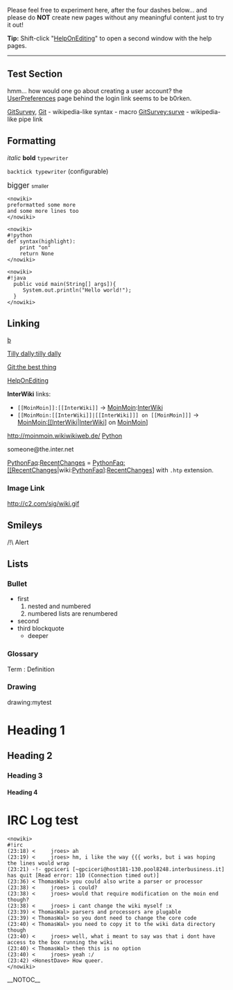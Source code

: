 <!-- ## Please edit system and help pages ONLY in the moinmaster wiki! For more
 -->
<!-- ## information, please see [[MoinMaster]]:[[MoinPagesEditorGroup]].
 -->
<!-- ##master-page:[[WikiSandBox]]
 -->
<!-- #format wiki
 -->
<!-- #language en
 -->
Please feel free to experiment here, after the four dashes below... and please do <b>NOT</b> create new pages without any meaningful content just to try it out!

<b>Tip:</b> Shift-click "[[HelpOnEditing]]" to open a second window with the help pages.

----

== Test Section ==
hmm... how would one go about creating a user account?  the [[UserPreferences]] page behind the login link seems to be b0rken.

[[GitSurvey]], [[Git]] - wikipedia-like syntax <!-- ! TOC here --> - macro [[GitSurvey:surve]] - wikipedia-like pipe link

== Formatting ==
<i>italic</i> <b>bold</b> <code><nowiki>typewriter</nowiki></code>

<code><nowiki>backtick typewriter</nowiki></code> (configurable)

<span style="font-size: larger">bigger </span> <span style="font-size: smaller">smaller </span>

<pre><nowiki>
preformatted some more
and some more lines too
</nowiki></pre>
<pre><nowiki>
#!python
def syntax(highlight):
    print "on"
    return None
</nowiki></pre>
<pre><nowiki>
#!java
  public void main(String[] args]){
     System.out.println("Hello world!");
  }
</nowiki></pre>
== Linking ==
[[a|b]]

[[Tilly dally:tilly dally]]

[[Git:the best thing]]

[[HelpOnEditing]]

<b>Inter<code><nowiki></nowiki></code>Wiki</b> links:

* <code><nowiki>[[MoinMoin]]:[[InterWiki]]</nowiki></code> -> [[MoinMoin]]:[[InterWiki]]
* <code><nowiki>[[MoinMoin:[[InterWiki]]|[[InterWiki]]] on [[MoinMoin]]]</nowiki></code> -> [[MoinMoin:[[InterWiki]]|[[InterWiki]]] on [[MoinMoin]]]
http://moinmoin.wikiwikiweb.de/ [http://www.python.org/ Python]

someone@the.inter.net

[[PythonFaq]]:[[RecentChanges]] = [[PythonFaq:[[RecentChanges]]|wiki:[[PythonFaq]]]:[[RecentChanges]]] with <code><nowiki>.htp</nowiki></code> extension.

=== Image Link ===
http://c2.com/sig/wiki.gif

== Smileys ==
/!\ Alert

== Lists ==
=== Bullet ===
* first
*# nested and numbered
*# numbered lists are renumbered
* second
* third blockquote
** deeper
=== Glossary ===
; Term : Definition
=== Drawing ===
drawing:mytest

= Heading 1 =
== Heading 2 ==
=== Heading 3 ===
==== Heading 4 ====
= IRC Log test =
<pre><nowiki>
#!irc
(23:18) <     jroes> ah
(23:19) <     jroes> hm, i like the way {{{ works, but i was hoping the lines would wrap
(23:21) -!- gpciceri [~gpciceri@host181-130.pool8248.interbusiness.it] has quit [Read error: 110 (Connection timed out)]
(23:36) < ThomasWal> you could also write a parser or processor
(23:38) <     jroes> i could?
(23:38) <     jroes> would that require modification on the moin end though?
(23:38) <     jroes> i cant change the wiki myself :x
(23:39) < ThomasWal> parsers and processors are plugable
(23:39) < ThomasWal> so you dont need to change the core code
(23:40) < ThomasWal> you need to copy it to the wiki data directory though
(23:40) <     jroes> well, what i meant to say was that i dont have access to the box running the wiki
(23:40) < ThomasWal> then this is no option
(23:40) <     jroes> yeah :/
(23:42) <HonestDave> How queer.
</nowiki></pre>

__NOTOC__